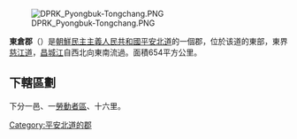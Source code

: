 [[File:DPRK_Pyongbuk-Tongchang.PNG|right]]

'''東倉郡'''（{{kor|諺=동창군|漢=東倉郡|羅=Tongchang gun|f=y}}）是[[朝鮮民主主義人民共和國|朝鮮民主主義人民共和國]][[平安北道|平安北道]]的一個郡，位於该道的東部，東界[[慈江道|慈江道]]，[[昌城江|昌城江]]自西北向東南流過。面積654平方公里。

==下轄區劃==

下分一邑、一[[勞動者區|勞動者區]]、十六里。

{{平安北道行政區劃}}

{{DEFAULTSORT:Tongchang-gun}}
[[Category:平安北道的郡|Category:平安北道的郡]]